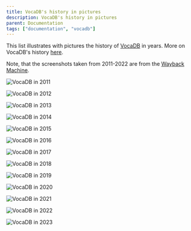 ---
title: VocaDB's history in pictures
description: VocaDB's history in pictures
parent: Documentation
tags: ["documentation", "vocadb"]
---

This list illustrates with pictures the history of [VocaDB](https://vocadb.net/) in years. More on VocaDB's history [here](/docs/documentation/vocadbs-history).

Note, that the screenshots taken from 2011-2022 are from the [Wayback Machine](https://web.archive.org/web/20111101000000*/https://vocadb.net/).


![VocaDB in 2011](public/images/vocadb_history/VocaDB_2011.png "VocaDB in 2011")

![VocaDB in 2012](public/images/vocadb_history/VocaDB_2012.png "VocaDB in 2012")

![VocaDB in 2013](public/images/vocadb_history/VocaDB_2013.png "VocaDB in 2013")

![VocaDB in 2014](public/images/vocadb_history/VocaDB_2014.png "VocaDB in 2014")

![VocaDB in 2015](public/images/vocadb_history/VocaDB_2015.png "VocaDB in 2015")

![VocaDB in 2016](public/images/vocadb_history/VocaDB_2016.png "VocaDB in 2016")

![VocaDB in 2017](public/images/vocadb_history/VocaDB_2017.png "VocaDB in 2017")

![VocaDB in 2018](public/images/vocadb_history/VocaDB_2018.png "VocaDB in 2018")

![VocaDB in 2019](public/images/vocadb_history/VocaDB_2019.png "VocaDB in 2019")

![VocaDB in 2020](public/images/vocadb_history/VocaDB_2020.png "VocaDB in 2020")

![VocaDB in 2021](public/images/vocadb_history/VocaDB_2021.png "VocaDB in 2021")

![VocaDB in 2022](public/images/vocadb_history/VocaDB_2022.png "VocaDB in 2022")

![VocaDB in 2023](public/images/vocadb_history/VocaDB_2023.png "VocaDB in 2023")